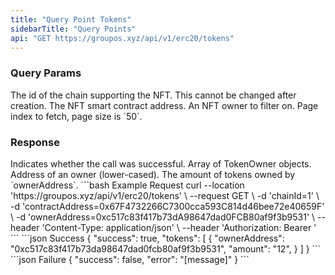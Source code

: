 ```yaml
---
title: "Query Point Tokens"
sidebarTitle: "Query Points"
api: "GET https://groupos.xyz/api/v1/erc20/tokens"
---
```


### Query Params

<ParamField query="chainId" type="number" required>
  The id of the chain supporting the NFT. This cannot be changed after creation.
</ParamField>
<ParamField query="contractAddress" type="string" required>
  The NFT smart contract address.
</ParamField>
<ParamField query="ownerAddress" type="string" optional>
  An NFT owner to filter on.
</ParamField>
<ParamField query="page" type="number" optional>
  Page index to fetch, page size is `50`.
</ParamField>

### Response

<ResponseField name="success" type="boolean">
  Indicates whether the call was successful.
</ResponseField>
<ResponseField name="tokens" type="TokenOwner[]">
  Array of TokenOwner objects.
  <Expandable title="TokenOwner">
    <ResponseField name="ownerAddress" type="string">
      Address of an owner (lower-cased).
    </ResponseField>
    <ResponseField name="amount" type="string">
      The amount of tokens owned by `ownerAddress`.
    </ResponseField>
  </Expandable>
</ResponseField>

<RequestExample>
  ```bash Example Request
  curl --location 'https://groupos.xyz/api/v1/erc20/tokens' \
  --request GET \
  -d 'chainId=1' \
  -d 'contractAddress=0x67F4732266C7300cca593C814d46bee72e40659F' \
  -d 'ownerAddress=0xc517c83f417b73dA98647dad0FCB80af9f3b9531' \
  --header 'Content-Type: application/json' \
  --header 'Authorization: Bearer <token>'
  ```
</RequestExample>

<ResponseExample>
  ```json Success
  {
    "success": true,
    "tokens": [
      {
        "ownerAddress": "0xc517c83f417b73da98647dad0fcb80af9f3b9531",
        "amount": "12",
      }
    ]
  }
  ```
  ```json Failure
  {
    "success": false,
    "error": "[message]"
  }
  ```
</ResponseExample>
